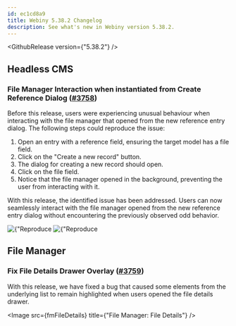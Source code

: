 ```yaml
---
id: ec1cd8a9
title: Webiny 5.38.2 Changelog
description: See what's new in Webiny version 5.38.2.
---
```



<GithubRelease version={"5.38.2"} />

## Headless CMS

### File Manager Interaction when instantiated from Create Reference Dialog ([#3758](https://github.com/webiny/webiny-js/pull/3758))

Before this release, users were experiencing unusual behaviour when interacting with the file manager that opened from the new reference entry dialog. The following steps could reproduce the issue:

1. Open an entry with a reference field, ensuring the target model has a file field.
2. Click on the "Create a new record" button.
3. The dialog for creating a new record should open.
4. Click on the file field.
5. Notice that the file manager opened in the background, preventing the user from interacting with it.

With this release, the identified issue has been addressed. Users can now seamlessly interact with the file manager opened from the new reference entry dialog without encountering the previously observed odd behavior.

<Gallery>
  <Image
    src={hcmsFm1}
    alt={"Reproduce bug: Step 1"}
  />
  <Image
    src={hcmsFm2}
    alt={"Reproduce bug: Step 2"}
  />
</Gallery>

## File Manager

### Fix File Details Drawer Overlay ([#3759](https://github.com/webiny/webiny-js/pull/3759))

With this release, we have fixed a bug that caused some elements from the underlying list to remain highlighted when users opened the file details drawer.

<Image src={fmFileDetails} title={"File Manager: File Details"} />
